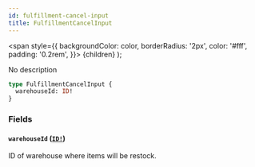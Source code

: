 ```yaml
---
id: fulfillment-cancel-input
title: FulfillmentCancelInput
---
```


<span
style={{
      backgroundColor: color,
      borderRadius: '2px',
      color: '#fff',
      padding: '0.2rem',
    }}>
{children}
</span>
);

No description

```graphql
type FulfillmentCancelInput {
  warehouseId: ID!
}
```

### Fields

#### `warehouseId` ([`ID!`](/api-reference/scalars/id.mdx))

ID of warehouse where items will be restock.
